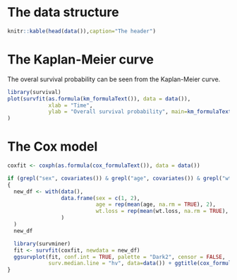 # The data structure

```r
knitr::kable(head(data()),caption="The header")
```

# The Kaplan-Meier curve

The overal survival probability can be seen from the Kaplan-Meier curve.

```r
library(survival)
plot(survfit(as.formula(km_formulaText()), data = data()),
             xlab = "Time",
             ylab = "Overall survival probability", main=km_formulaText()
)
```

# The Cox model

```r
coxfit <- coxph(as.formula(cox_formulaText()), data = data())

if (grepl("sex", covariates()) & grepl("age", covariates()) & grepl("wt.loss", covariates()))
{
  new_df <- with(data(),
                 data.frame(sex = c(1, 2),
                            age = rep(mean(age, na.rm = TRUE), 2),
                            wt.loss = rep(mean(wt.loss, na.rm = TRUE), 2)
                 )
  )
  new_df

  library(survminer)
  fit <- survfit(coxfit, newdata = new_df)
  ggsurvplot(fit, conf.int = TRUE, palette = "Dark2", censor = FALSE,
             surv.median.line = "hv", data=data()) + ggtitle(cox_formulaText())
}
```
